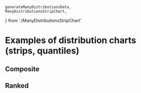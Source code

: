     generateManyDistributionsData,
    ManyDistributionsStripChart,
} from './ManyDistributionsStripChart'

<Meta title="Gallery/Distribution charts" />

# Examples of distribution charts (strips, quantiles)

## Composite

<Canvas>
    <Story name="strips and quantiles">
        <Controller
            generator={generateStripAndBoxData}
            chart={StripAndBoxChart}
            steps={['axes', 'strips', 'quantiles', 'strips', 'strips']}
        />
    </Story>
</Canvas>

## Ranked

<Canvas>
    <Story name="many distributions">
        <Controller generator={generateManyDistributionsData} chart={ManyDistributionsStripChart} />
    </Story>
</Canvas>

<Canvas>
    <Story name="waterfall">
        <Controller generator={generateWaterfallStripData} chart={WaterfallStripChart} />
    </Story>
</Canvas>
